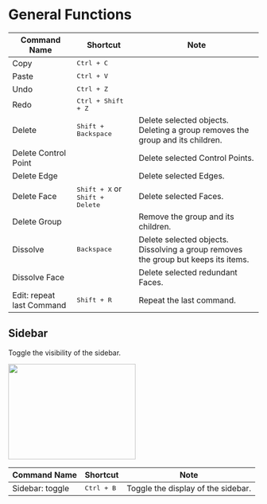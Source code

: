 
# General Functions

| Command Name              | Shortcut                                          | Note                                                                               |
| ------------------------- | ------------------------------------------------- | ---------------------------------------------------------------------------------- |
| Copy                      | <kbd>Ctrl + C</kbd>                               |                                                                                    |
| Paste                     | <kbd>Ctrl + V</kbd>                         |                                                                                    |
| Undo                      | <kbd>Ctrl + Z</kbd>                               |                                                                                    |
| Redo                      | <kbd>Ctrl + Shift + Z</kbd>                       |                                                                                    |
| Delete                    | <kbd>Shift + Backspace</kbd>                      | Delete selected objects. Deleting a group removes the group and its children.      |
| Delete Control Point      |                                                   | Delete selected Control Points.                                                    |
| Delete Edge               |                                                   | Delete selected Edges.                                                             |
| Delete Face               | <kbd>Shift + X</kbd> or <kbd>Shift + Delete</kbd> | Delete selected Faces.                                                             |
| Delete Group              |                                                   | Remove the group and its children.                                                 |
| Dissolve                  | <kbd>Backspace</kbd>                              | Delete selected objects. Dissolving a group removes the group but keeps its items. |
| Dissolve Face             |                                                   | Delete selected redundant Faces.                                                   |
| Edit: repeat last Command | <kbd>Shift + R</kbd>                              | Repeat the last command.                                                           |

## Sidebar

Toggle the visibility of the sidebar.

<Image src="/img/sidebar.png" width="256" height="192"/>

| Command Name    | Shortcut            | Note                               |
| --------------- | ------------------- | ---------------------------------- |
| Sidebar: toggle | <kbd>Ctrl + B</kbd> | Toggle the display of the sidebar. |













